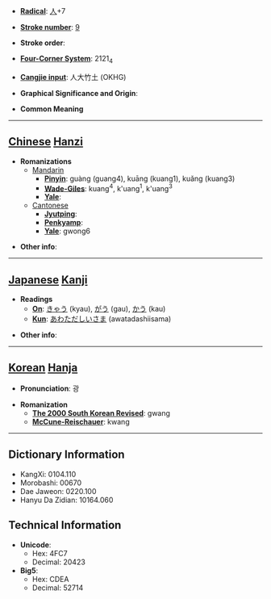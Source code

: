 * '''[[Wiktionary:Chinese radical index| Radical]]''': [[Wiktionary:Chinese radical index 人|人]]+7

* '''[[Wiktionary:Chinese total strokes index|Stroke number]]''': [[Wiktionary:Chinese total strokes index 9|9]]

* '''Stroke order''': 

* '''[[Wiktionary:Chinese four corner index|Four-Corner System]]''': 2121<sub>4</sub>

* '''[[Wiktionary:Chinese Cangjie index|Cangjie input]]''': 人大竹土 (OKHG)

* '''Graphical Significance and Origin''': 

* '''Common Meaning'''

----

== [[Chinese]] [[Hanzi]] ==

* '''Romanizations'''
** [[Mandarin]]
*** '''[[Pinyin]]''': guàng (guang4), kuāng (kuang1), kuǎng (kuang3)
*** '''[[Wade-Giles]]''': kuang<sup>4</sup>, k'uang<sup>1</sup>, k'uang<sup>3</sup>
*** '''[[Yale]]''': 
**[[Cantonese]]
***'''[[Jyutping]]''':
***'''[[Penkyamp]]''': 
***'''[[Yale]]''': gwong6

* '''Other info''': 

----

== [[Japanese]] [[Kanji]] ==

* '''Readings'''
** '''[[On]]''': [[きゃう]] (kyau), [[がう]] (gau), [[かう]] (kau)
** '''[[Kun]]''': [[あわただしいさま]] (awatadashiisama)

* '''Other info''':  

----

== [[Korean]] [[Hanja]] ==

* '''Pronunciation''': 광

* '''Romanization'''
** '''[[The 2000 South Korean Revised Romanization|The 2000 South Korean Revised]]''': gwang
** '''[[McCune-Reischauer]]''': kwang

----

== Dictionary Information ==

* KangXi: 0104.110
* Morobashi: 00670
* Dae Jaweon: 0220.100
* Hanyu Da Zidian: 10164.060

== Technical Information ==

* '''Unicode''':
** Hex: 4FC7
** Decimal: 20423
* '''Big5''':
** Hex: CDEA
** Decimal: 52714
